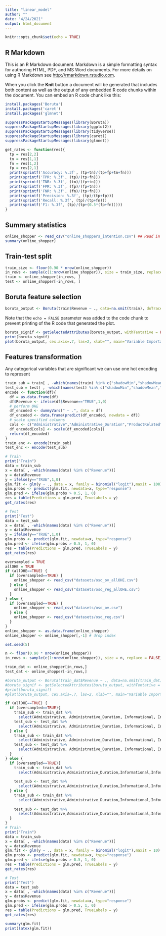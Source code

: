 ```yaml
---
title: "linear_model"
author: ""
date: "4/24/2021"
output: html_document
---
```


```r
knitr::opts_chunk$set(echo = TRUE)
```

## R Markdown

This is an R Markdown document. Markdown is a simple formatting syntax for authoring HTML, PDF, and MS Word documents. For more details on using R Markdown see <http://rmarkdown.rstudio.com>.

When you click the **Knit** button a document will be generated that includes both content as well as the output of any embedded R code chunks within the document. You can embed an R code chunk like this:
```r
install.packages('Boruta')
install.packages('caret')
install.packages('glmnet')

suppressPackageStartupMessages(library(Boruta))
suppressPackageStartupMessages(library(ggplot2))
suppressPackageStartupMessages(library(tidyverse))
suppressPackageStartupMessages(library(caret))
suppressPackageStartupMessages(library(glmnet))

```
```r
get_rates <- function(res){
  tp = res[2,2]
  tn = res[1,1]
  fn = res[1,2]
  fp = res[2,1]
  print(sprintf('Accuracy: %.3f', (tp+tn)/(tp+fp+tn+fn)))
  print(sprintf('TPR: %.3f', (tp)/(tp+fn)))
  print(sprintf('TNR: %.3f', (tn)/(fp+tn)))
  print(sprintf('FPR: %.3f', (fp)/(fp+tn)))
  print(sprintf('FNR: %.3f', (fn)/(tp+fn)))
  print(sprintf('Precision: %.3f', (tp)/(tp+fp)))
  print(sprintf('Recall: %.3f', (tp)/(tp+fn)))
  print(sprintf('F1: %.3f', (tp)/(tp+(0.5*(fp+fn)))))
}

```

## Summary statistics
```r
online_shopper <- read_csv("online_shoppers_intention.csv") ## Read in data
summary(online_shopper)
```
## Train-test split
```r
train_size <- floor(0.90 * nrow(online_shopper))
in_rows <- sample(c(1:nrow(online_shopper)), size = train_size, replace = FALSE)
train <- online_shopper[in_rows, ]
test <- online_shopper[-in_rows, ]
```

## Boruta feature selection

```r
boruta_output <- Boruta(train$Revenue ~ ., data=na.omit(train), doTrace=0)
```

Note that the `echo = FALSE` parameter was added to the code chunk to prevent printing of the R code that generated the plot.
```r
boruta_signif <- getSelectedAttributes(boruta_output, withTentative = FALSE)
print(boruta_signif)  
plot(boruta_output, cex.axis=.7, las=2, xlab="", main="Variable Importance")
```

## Features transformation
Any categorical variables that are significant we can use one hot encoding to represent

```r
train_sub = train[ , -which(names(train) %in% c("shadowMin","shadowMean","SpecialDay", "region", "Weekend", "shadowMax", "Browser"))]
test_sub = test[ , -which(names(test) %in% c("shadowMin","shadowMean","SpecialDay", "region", "Weekend", "shadowMax", "Browser"))]
encode <- function(df){
  df = as.data.frame(df)
  df$Revenue <- ifelse(df$Revenue=="TRUE",1,0)
  # perform OHE
  df_encoded <- dummyVars(" ~ .", data = df)
  df_encoded <- data.frame(predict(df_encoded, newdata = df))
  # scale specified columns
  cols <- c("Administrative","Administrative_Duration","ProductRelated", "ProductRelated_Duration","BounceRates", "ExitRates","Region","TrafficType")
  df_encoded[cols] <- scale(df_encoded[cols])
  return(df_encoded)
}
train_enc <- encode(train_sub)
test_enc <- encode(test_sub)
```


```r

# Train
print("Train")
data = train_sub
x = data[ , -which(names(data) %in% c("Revenue"))]
y = data$Revenue
y = ifelse(y=="TRUE",1,0)
glm.fit <- glm(y ~ ., data = x, family = binomial("logit"),maxit = 100)
glm.probs <- predict(glm.fit, newdata=x, type="response")
glm.pred <- ifelse(glm.probs > 0.5, 1, 0)
res = table(Predictions = glm.pred, TrueLabels = y)
get_rates(res)

# Test
print("Test")
data = test_sub
x = data[ , -which(names(data) %in% c("Revenue"))]
y = data$Revenue
y = ifelse(y=="TRUE",1,0)
glm.probs <- predict(glm.fit, newdata=x, type="response")
glm.pred <- ifelse(glm.probs > 0.5, 1, 0)
res = table(Predictions = glm.pred, TrueLabels = y)
get_rates(res)
```

```r
oversampled = TRUE
allOHE = TRUE
if (allOHE==TRUE) {
  if (oversampled==TRUE) {
    online_shopper <- read_csv("datasets/osd_ov_allOHE.csv") 
  } else {
    online_shopper <- read_csv("datasets/osd_reg_allOHE.csv") 
  }
} else {
  if (oversampled==TRUE) {
    online_shopper <- read_csv("datasets/osd_ov.csv") 
  } else {
    online_shopper <- read_csv("datasets/osd_reg.csv") 
  }
}
online_shopper <- as.data.frame(online_shopper)
online_shopper <- online_shopper[,-1] # drop index

set.seed(5)

n <- floor(0.90 * nrow(online_shopper))
in_rows <- sample(c(1:nrow(online_shopper)), size = n, replace = FALSE)

train_dat <- online_shopper[in_rows,]
test_dat <- online_shopper[-in_rows,]

#boruta_output <- Boruta(train_dat$Revenue ~ ., data=na.omit(train_dat), doTrace=0)
#boruta_signif <- getSelectedAttributes(boruta_output, withTentative = FALSE)
#print(boruta_signif)  
#plot(boruta_output, cex.axis=.7, las=2, xlab="", main="Variable Importance")
```

```r
if (allOHE==TRUE) {
  if (oversampled==TRUE){
    train_sub <- train_dat %>%
      select(Administrative, Administrative_Duration, Informational, Informational_Duration, ProductRelated, ProductRelated_Duration, BounceRates, ExitRates, PageValues, SpecialDay, MonthDec, MonthFeb, MonthJul, MonthJune, MonthMar, MonthMay, MonthNov, MonthOct, MonthSep, OperatingSystems2, OperatingSystems3, OperatingSystems4, OperatingSystems6, OperatingSystems7, OperatingSystems8, Browser2, Browser3, Browser4, Browser5, Browser6, Browser7, Browser8, Browser10, Browser12, Browser13, Region2, Region3, Region4, Region5, Region6, Region7, Region8, Region9, TrafficType2, TrafficType3, TrafficType4, TrafficType5, TrafficType6, TrafficType7, TrafficType8, TrafficType9, TrafficType10, TrafficType11, TrafficType13, TrafficType15, TrafficType16, TrafficType20, VisitorTypeOther, VisitorTypeReturning_Visitor, WeekendTRUE, Revenue)
    test_sub <- test_dat %>%
      select(Administrative, Administrative_Duration, Informational, Informational_Duration, ProductRelated, ProductRelated_Duration, BounceRates, ExitRates, PageValues, SpecialDay, MonthDec, MonthFeb, MonthJul, MonthJune, MonthMar, MonthMay, MonthNov, MonthOct, MonthSep, OperatingSystems2, OperatingSystems3, OperatingSystems4, OperatingSystems6, OperatingSystems7, OperatingSystems8, Browser2, Browser3, Browser4, Browser5, Browser6, Browser7, Browser8, Browser10, Browser12, Browser13, Region2, Region3, Region4, Region5, Region6, Region7, Region8, Region9, TrafficType2, TrafficType3, TrafficType4, TrafficType5, TrafficType6, TrafficType7, TrafficType8, TrafficType9, TrafficType10, TrafficType11, TrafficType13, TrafficType15, TrafficType16, TrafficType20, VisitorTypeOther, VisitorTypeReturning_Visitor, WeekendTRUE, Revenue)
  } else {
    train_sub <- train_dat %>%
      select(Administrative, Administrative_Duration, Informational, Informational_Duration, ProductRelated, ProductRelated_Duration, BounceRates, ExitRates, PageValues, MonthDec, MonthMar, MonthMay, MonthNov, MonthOct, OperatingSystems2, OperatingSystems3, TrafficType13, VisitorTypeReturning_Visitor, Revenue)
    test_sub <- test_dat %>% 
      select(Administrative, Administrative_Duration, Informational, Informational_Duration, ProductRelated, ProductRelated_Duration, BounceRates, ExitRates, PageValues, MonthDec, MonthMar, MonthMay, MonthNov, MonthOct, OperatingSystems2, OperatingSystems3, TrafficType13, VisitorTypeReturning_Visitor, Revenue)
  }
} else {
  if (oversampled==TRUE){
    train_sub <- train_dat %>% 
      select(Administrative,Administrative_Duration,Informational,Informational_Duration,ProductRelated,ProductRelated_Duration,BounceRates,ExitRates,PageValues,SpecialDay,MonthDec,MonthFeb,MonthJul,MonthJune,MonthMar,MonthMay,MonthNov,MonthOct,MonthSep,OperatingSystems,Browser,Region,TrafficType,VisitorTypeOther,VisitorTypeReturning_Visitor,WeekendTRUE, Revenue)
    
    test_sub <- test_dat %>% 
      select(Administrative,Administrative_Duration,Informational,Informational_Duration,ProductRelated,ProductRelated_Duration,BounceRates,ExitRates,PageValues,SpecialDay,MonthDec,MonthFeb,MonthJul,MonthJune,MonthMar,MonthMay,MonthNov,MonthOct,MonthSep,OperatingSystems,Browser,Region,TrafficType,VisitorTypeOther,VisitorTypeReturning_Visitor,WeekendTRUE, Revenue)
  } else {
    train_sub <- train_dat %>% 
      select(Administrative,Administrative_Duration,Informational,Informational_Duration,ProductRelated,ProductRelated_Duration,BounceRates,ExitRates,PageValues,MonthDec,MonthMar,MonthMay,MonthNov,MonthOct,OperatingSystems,Browser,TrafficType,VisitorTypeReturning_Visitor,Revenue)
    
    test_sub <- test_dat %>% 
      select(Administrative,Administrative_Duration,Informational,Informational_Duration,ProductRelated,ProductRelated_Duration,BounceRates,ExitRates,PageValues,MonthDec,MonthMar,MonthMay,MonthNov,MonthOct,OperatingSystems,Browser,TrafficType,VisitorTypeReturning_Visitor,Revenue)
  }
}
# Train
print("Train")
data = train_sub
x = data[ , -which(names(data) %in% c("Revenue"))]
y = data$Revenue
glm.fit <- glm(y ~ ., data = x, family = binomial("logit"),maxit = 10)
glm.probs <- predict(glm.fit, newdata=x, type="response")
glm.pred <- ifelse(glm.probs > 0.5, 1, 0)
res = table(Predictions = glm.pred, TrueLabels = y)
get_rates(res)

# Test
print("Test")
data = test_sub
x = data[ , -which(names(data) %in% c("Revenue"))]
y = data$Revenue
glm.probs <- predict(glm.fit, newdata=x, type="response")
glm.pred <- ifelse(glm.probs > 0.5, 1, 0)
res = table(Predictions = glm.pred, TrueLabels = y)
get_rates(res)

summary(glm.fit)
print(latex(glm.fit))
```